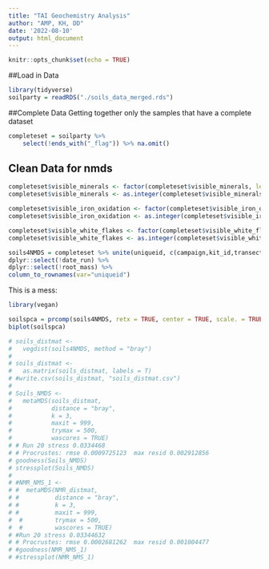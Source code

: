 ```yaml
---
title: "TAI Geochemistry Analysis"
author: "AMP, KH, DD"
date: '2022-08-10'
output: html_document
---
```


```r
knitr::opts_chunk$set(echo = TRUE)
```

##Load in Data
```r
library(tidyverse)
soilparty = readRDS("./soils_data_merged.rds")
```

##Complete Data
Getting together only the samples that have a complete dataset 
```r
completeset = soilparty %>%
    select(!ends_with("_flag")) %>% na.omit()

```

## Clean Data for nmds 

```r
completeset$visible_minerals <- factor(completeset$visible_minerals, levels =c("None", "Mica", "Quartz"))
completeset$visible_minerals <- as.integer(completeset$visible_minerals)

completeset$visible_iron_oxidation <- factor(completeset$visible_iron_oxidation, levels =c("No", "Yes"))
completeset$visible_iron_oxidation <- as.integer(completeset$visible_iron_oxidation)

completeset$visible_white_flakes <- factor(completeset$visible_white_flakes, levels =c("No", "Yes"))
completeset$visible_white_flakes <- as.integer(completeset$visible_white_flakes)

soils4NMDS = completeset %>% unite(uniqueid, c(campaign,kit_id,transect_location)) %>% dplyr::select(!acidification) %>%
dplyr::select(!date_run) %>%
dplyr::select(!root_mass) %>%
column_to_rownames(var="uniqueid")

```

This is a mess: 

```r
library(vegan)

soilspca = prcomp(soils4NMDS, retx = TRUE, center = TRUE, scale. = TRUE)
biplot(soilspca)

# soils_distmat <- 
#   vegdist(soils4NMDS, method = "bray")
# 
# soils_distmat <- 
#   as.matrix(soils_distmat, labels = T)
# #write.csv(soils_distmat, "soils_distmat.csv")
# 
# Soils_NMDS <-
#   metaMDS(soils_distmat,
#           distance = "bray",
#           k = 3,
#           maxit = 999, 
#           trymax = 500,
#           wascores = TRUE)
# # Run 20 stress 0.0334468 
# # Procrustes: rmse 0.0009725123  max resid 0.002912856 
# goodness(Soils_NMDS)
# stressplot(Soils_NMDS)
# 
# #NMR_NMS_1 <-
# #  metaMDS(NMR_distmat,
# #          distance = "bray",
# #          k = 3,
# #          maxit = 999, 
#  #         trymax = 500,
#  #         wascores = TRUE)
# #Run 20 stress 0.03344632 
# # Procrustes: rmse 0.0002681262  max resid 0.001004477 
# #goodness(NMR_NMS_1)
# #stressplot(NMR_NMS_1)
```

